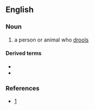 ==English==

===Noun===
{{en-noun}}

# a person or animal who [[drool]]s

====Derived terms====
* {{l|en|drooler bib}}
* {{l|en|drooler tube}}

===References===
* [http://www.tendlife.com/cats/and-dogs-3332.html]